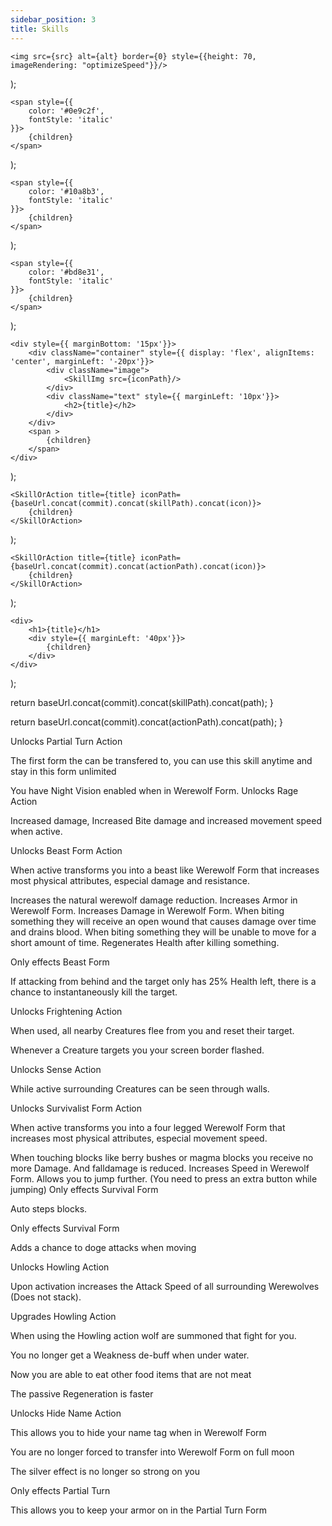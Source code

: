 ```yaml
---
sidebar_position: 3
title: Skills
---
```




    <img src={src} alt={alt} border={0} style={{height: 70, imageRendering: "optimizeSpeed"}}/>
);

    <span style={{
        color: '#0e9c2f',
        fontStyle: 'italic'
    }}>
        {children}
    </span>
);

    <span style={{
        color: '#10a8b3',
        fontStyle: 'italic'
    }}>
        {children}
    </span>
);

    <span style={{
        color: '#bd8e31',
        fontStyle: 'italic'
    }}>
        {children}
    </span>
);

    <div style={{ marginBottom: '15px'}}>
        <div className="container" style={{ display: 'flex', alignItems: 'center', marginLeft: '-20px'}}>
            <div className="image">
                <SkillImg src={iconPath}/>
            </div>
            <div className="text" style={{ marginLeft: '10px'}}>
                <h2>{title}</h2>
            </div>
        </div>
        <span >
            {children}
        </span>
    </div>
);

    <SkillOrAction title={title} iconPath={baseUrl.concat(commit).concat(skillPath).concat(icon)}>
        {children}
    </SkillOrAction>
);

    <SkillOrAction title={title} iconPath={baseUrl.concat(commit).concat(actionPath).concat(icon)}>
        {children}
    </SkillOrAction>
);

    <div>
        <h1>{title}</h1>
        <div style={{ marginLeft: '40px'}}>
            {children}
        </div>
    </div>
);

  return baseUrl.concat(commit).concat(skillPath).concat(path);
}

  return baseUrl.concat(commit).concat(actionPath).concat(path);
}

<Action title="Partial Turn" icon="human_form.png">
<UnlockAction>Unlocks Partial Turn Action</UnlockAction>

The first form the can be transfered to, you can use this skill anytime and stay in this form unlimited

</Action>
<Skill title="Night Vision" icon="night_vision.png">
You have Night Vision enabled when in Werewolf Form.

</Skill>

<SkillBranch title="Beast Tree">
<Action title="Rage" icon="rage.png">
<UnlockAction>Unlocks Rage Action</UnlockAction>

Increased damage, Increased Bite damage and increased movement speed when active.

</Action>

<Action title="Beast Form" icon="beast_form.png">
<UnlockAction>Unlocks Beast Form Action</UnlockAction>

When active transforms you into a beast like Werewolf Form that increases most physical attributes, especial damage and resistance.

</Action>

<Skill title="Thick Fur" icon="thick_fur.png">
Increases the natural werewolf damage reduction.

</Skill>

<Skill title="Improved Resistance" icon="resistance.png">
Increases Armor in Werewolf Form.

</Skill>

<Skill title="Improved Damage" icon="damage.png">
Increases Damage in Werewolf Form.

</Skill>

<Skill title="Bleeding Bite" icon="bleeding_bite.png">
When biting something they will receive an open wound that causes damage over time and drains blood.

</Skill>

<Skill title="Stun Bite" icon="stun_bite.png">
When biting something they will be unable to move for a short amount of time.

</Skill>

<Skill title="Bloodlust" icon="health_after_kill.png">
Regenerates Health after killing something.

</Skill>

<Skill title="Throat Seeker" icon="throat_seeker.png">

<OnlyEffects>Only effects Beast Form</OnlyEffects>

If attacking from behind and the target only has  25% Health left, there is a chance to instantaneously kill the target.

</Skill>

<Action title="Frightening" icon="fear.png">

<UnlockAction>Unlocks Frightening Action</UnlockAction>

When used, all nearby Creatures flee from you and reset their target.

</Action>
</SkillBranch>
<SkillBranch title="Survivalist Tree">
<Skill title="Sixth Sense" icon="sixth_sense.png">
Whenever a Creature targets you your screen border flashed.

</Skill>

<Action title="Sense" icon="sense.png">

<UnlockAction>Unlocks Sense Action</UnlockAction>

While active surrounding Creatures can be seen through walls.

</Action>

<Action title="Survivalist Form" icon="survival_form.png">
<UnlockAction>Unlocks Survivalist Form Action</UnlockAction>

When active transforms you into a four legged Werewolf Form that increases most physical attributes, especial movement speed.

</Action>

<Skill title="Wolf Pawn" icon="wolf_pawn.png">
When touching blocks like berry bushes or magma blocks you receive no more Damage. And falldamage is reduced.

</Skill>

<Skill title="Improved Speed" icon="speed.png">
Increases Speed in Werewolf Form.

</Skill>

<Action title="Leap" icon="leap.png">
Allows you to jump further.  
(You need to press an extra button while jumping)

</Action>

<Skill title="Climber" icon="climber.png">
<OnlyEffects>Only effects Survival Form</OnlyEffects>

Auto steps blocks.

</Skill>

<Skill title="Movement Tactics" icon="movement_tactics.png">
<OnlyEffects>Only effects Survival Form</OnlyEffects>

Adds a chance to doge attacks when moving

</Skill>
</SkillBranch>
<SkillBranch title="Utility Tree">
<Action title="Howling" icon="howling.png">

<UnlockAction>Unlocks Howling Action</UnlockAction>

Upon activation increases the Attack Speed of all surrounding Werewolves (Does not stack).

</Action>

<Skill title="Wolf Pack" icon="wolf_pack.png">
<UpgradesSkill>Upgrades Howling Action</UpgradesSkill>

When using the Howling action wolf are summoned that fight for you.

</Skill>

<Skill title="Water Lover" icon="water_lover.png">

You no longer get a Weakness de-buff when under water.

</Skill>

<Skill title="Not Meat?" icon="not_meat.png">

Now you are able to eat other food items that are not meat

</Skill>

<Skill title="Improved Regeneration" icon="health_reg.png">

The passive Regeneration is faster

</Skill>

<Action title="Hide Name" icon="hide_name.png">
<UnlockAction>Unlocks Hide Name Action</UnlockAction>

This allows you to hide your name tag when in Werewolf Form

</Action>

<Skill title="Free Will" icon="free_will.png">

You are no longer forced to transfer into Werewolf Form on full moon

</Skill>

<Skill title="Silver Blooded" icon="silver_blooded.png">

The silver effect is no longer so strong on you

</Skill>

<Skill title="Wear Armor" icon="wear_armor.png">
<OnlyEffects>Only effects Partial Turn</OnlyEffects>

This allows you to keep your armor on in the Partial Turn Form

</Skill>
</SkillBranch>
